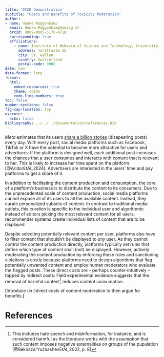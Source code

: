 ```yaml
---
title: 'DICE Demonstration'
subtitle: "Costs and Benefits of Toxicity Moderation"
author:
- name: Hauke Roggenkamp
  email: Hauke.Roggenkamp@unisg.ch
  orcid: 0009-0005-5176-4718
  corresponding: true
  affiliations:
    - name: Institute of Behavioral Science and Technology, University of St. Gallen
      address: Torstrasse 25
      city: St. Gallen
      country: Switzerland
      postal-code: 9000
date: now
date-format: long
format: 
  html:
    embed-resources: true
    theme: cosmo
    code-line-numbers: true
toc: false
number-sections: false
fig-cap-location: top
execute:
  echo: false
bibliography: ../../../documentation/references.bib
---
```


_Meta_ estimates that its users [share a billion stories](https://web.archive.org/web/20240531061745/https://www.facebook.com/business/news/stories-can-do-it) (disapearing posts) every day. With every post, social media platforms such as Facebook, TikTok or X have the potential to become more attractive for users and advertisers: If the platform is designed well, each additional post increases the chances that a user consumes and interacts with content that is relevant to her. This is likely to increase her time spent on the platform [@AridorEtAl_2024]. Advertisers are interested in the users' time and pay platforms to get a share of it.

In addition to facilitating the content production and consumption, the core of a platform's business is to distribute the content to its consumers. Due to the unprecedented scale of content production, social media platforms cannot expose all of its users to all the available content. Instead, they curate personalized subsets of content. In contrast to traditional media outlets, this curation is specific to the individual user and algorithmic: instead of editors picking the most relevant content for all users, recommender systems create individual lists of content that are to be displayed.

Despite selecting potentially relevant content per user, platforms also have to filter content that shouldn't be displayed to _any_ user. As they cannot control the content production directly, platforms typically set rules that define which type of content shall (not) be displayed. However, actively moderating the content production by enforcing these rules and sanctioning violations is costly because platforms need to design algorithms that flag potentially unwanted content and employ human moderators who evaluate the flagged posts. These direct costs are -- perhaps counter-intuitively -- topped by indirect costs: Field experimental evidence suggests that the removal of harmful content^[This includes hate speech and misinformation, for instance, and is considered harmful as the literature works with the assumption that such content imposes negative externalities on groups of the pupulation [@BeknazarYuzbashevEtAl_2022, p. 8]] reduces content consumption.

 

[Introduce (in-)direct costs of content moderation to then argue for benefits.]

# References


